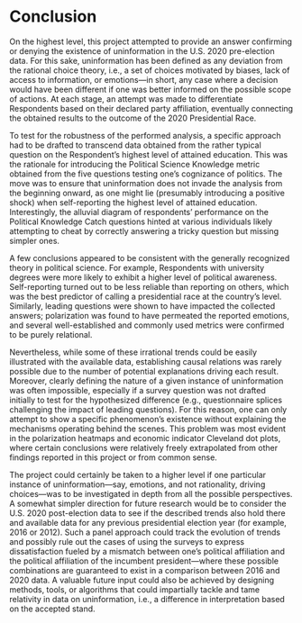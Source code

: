 # Conclusion

On the highest level, this project attempted to provide an answer confirming or denying the existence of uninformation in the U.S. 2020 pre-election data. For this sake, uninformation has been defined as any deviation from the rational choice theory, i.e., a set of choices motivated by biases, lack of access to information, or emotions—in short, any case where a decision would have been different if one was better informed on the possible scope of actions. At each stage, an attempt was made to differentiate Respondents based on their declared party affiliation, eventually connecting the obtained results to the outcome of the 2020 Presidential Race.

To test for the robustness of the performed analysis, a specific approach had to be drafted to transcend data obtained from the rather typical question on the Respondent's highest level of attained education. This was the rationale for introducing the Political Science Knowledge metric obtained from the five questions testing one’s cognizance of politics. The move was to ensure that uninformation does not invade the analysis from the beginning onward, as one might lie (presumably introducing a positive shock) when self-reporting the highest level of attained education. Interestingly, the alluvial diagram of respondents’ performance on the Political Knowledge Catch questions hinted at various individuals likely attempting to cheat by correctly answering a tricky question but missing simpler ones.

A few conclusions appeared to be consistent with the generally recognized theory in political science. For example, Respondents with university degrees were more likely to exhibit a higher level of political awareness. Self-reporting turned out to be less reliable than reporting on others, which was the best predictor of calling a presidential race at the country’s level. Similarly, leading questions were shown to have impacted the collected answers; polarization was found to have permeated the reported emotions, and several well-established and commonly used metrics were confirmed to be purely relational.

Nevertheless, while some of these irrational trends could be easily illustrated with the available data, establishing causal relations was rarely possible due to the number of potential explanations driving each result. Moreover, clearly defining the nature of a given instance of uninformation was often impossible, especially if a survey question was not drafted initially to test for the hypothesized difference (e.g., questionnaire splices challenging the impact of leading questions). For this reason, one can only attempt to show a specific phenomenon's existence without explaining the mechanisms operating behind the scenes. This problem was most evident in the polarization heatmaps and economic indicator Cleveland dot plots, where certain conclusions were relatively freely extrapolated from other findings reported in this project or from common sense.

The project could certainly be taken to a higher level if one particular instance of uninformation—say, emotions, and not rationality, driving choices—was to be investigated in depth from all the possible perspectives. A somewhat simpler direction for future research would be to consider the U.S. 2020 post-election data to see if the described trends also hold there and available data for any previous presidential election year (for example, 2016 or 2012). Such a panel approach could track the evolution of trends and possibly rule out the cases of using the surveys to express dissatisfaction fueled by a mismatch between one’s political affiliation and the political affiliation of the incumbent president—where these possible combinations are guaranteed to exist in a comparison between 2016 and 2020 data. A valuable future input could also be achieved by designing methods, tools, or algorithms that could impartially tackle and tame relativity in data on uninformation, i.e., a difference in interpretation based on the accepted stand.